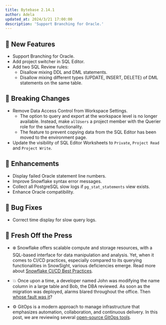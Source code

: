 ```yaml
---
title: Bytebase 2.14.1
author: Adela
updated_at: 2024/3/21 17:00:00
description: 'Support Branching for Oracle.'
---
```


## 🚀 New Features

- Support Branching for Oracle.
- Add project switcher in SQL Editor.
- Add two SQL Review rules:
  - Disallow mixing DDL and DML statements.
  - Disallow mixing different types (UPDATE, INSERT, DELETE) of DML statements on the same table.

## 🔔 Breaking Changes

- Remove Data Access Control from Workspace Settings.
  - The option to query and export at the workspace level is no longer available. Instead, make `allUsers` a project member with the Querier role for the same functionality.
  - The feature to prevent copying data from the SQL Editor has been moved to the environment page.
- Update the visibility of SQL Editor Worksheets to `Private`, `Project Read` and `Project Write`.

## 🎄 Enhancements

- Display failed Oracle statement line numbers.
- Improve Snowflake syntax error messages.
- Collect all PostgreSQL slow logs if `pg_stat_statements` view exists.
- Enhance Oracle compatibility.

## 🐞 Bug Fixes

- Correct time display for slow query logs.

## 📰 Fresh Off the Press

- ❄️ Snowflake offers scalable compute and storage resources, with a SQL-based interface for data manipulation and analysis. Yet, when it comes to CI/CD practices, especially compared to its querying functionalities in SnowSight, various deficiencies emerge. Read more about [Snowflake CI/CD Best Practices](/blog/snowflake-ci-cd-devops/).

- 💥 Once upon a time, a developer named John was modifying the name column in a large table and Bob, the DBA reviewed. As soon as the migration was deployed, alarms blared throughout the office. Then [whose fault was it](/blog/fault-in-schema-migration-outage/)?

- ⚙️ GitOps is a modern approach to manage infrastructure that emphasizes automation, collaboration, and continuous delivery. In this post, we are reviewing several [open-source GitOps tools](/blog/top-open-source-gitops-tools/).

<InstallUpgrade />
